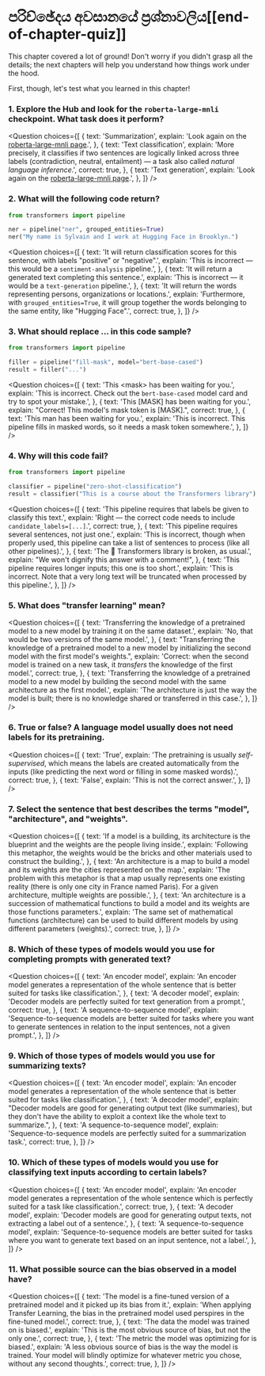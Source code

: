 <!-- DISABLE-FRONTMATTER-SECTIONS -->

# පරිච්ඡේදය අවසානයේ ප්‍රශ්නාවලිය[[end-of-chapter-quiz]]

<CourseFloatingBanner chapter={1} classNames="absolute z-10 right-0 top-0" />

This chapter covered a lot of ground! Don't worry if you didn't grasp all the details; the next chapters will help you understand how things work under the hood.

First, though, let's test what you learned in this chapter!

### 1. Explore the Hub and look for the `roberta-large-mnli` checkpoint. What task does it perform?

<Question
  choices={[
    {
      text: 'Summarization',
      explain:
        'Look again on the <a href="https://huggingface.co/roberta-large-mnli">roberta-large-mnli page</a>.',
    },
    {
      text: 'Text classification',
      explain:
        'More precisely, it classifies if two sentences are logically linked across three labels (contradiction, neutral, entailment) — a task also called <em>natural language inference</em>.',
      correct: true,
    },
    {
      text: 'Text generation',
      explain:
        'Look again on the <a href="https://huggingface.co/roberta-large-mnli">roberta-large-mnli page</a>.',
    },
  ]}
/>

### 2. What will the following code return?

```py
from transformers import pipeline

ner = pipeline("ner", grouped_entities=True)
ner("My name is Sylvain and I work at Hugging Face in Brooklyn.")
```

<Question
  choices={[
    {
      text: 'It will return classification scores for this sentence, with labels "positive" or "negative".',
      explain:
        'This is incorrect — this would be a <code>sentiment-analysis</code> pipeline.',
    },
    {
      text: 'It will return a generated text completing this sentence.',
      explain:
        'This is incorrect — it would be a <code>text-generation</code> pipeline.',
    },
    {
      text: 'It will return the words representing persons, organizations or locations.',
      explain:
        'Furthermore, with <code>grouped_entities=True</code>, it will group together the words belonging to the same entity, like "Hugging Face".',
      correct: true,
    },
  ]}
/>

### 3. What should replace ... in this code sample?

```py
from transformers import pipeline

filler = pipeline("fill-mask", model="bert-base-cased")
result = filler("...")
```

<Question
  choices={[
    {
      text: 'This &#60;mask> has been waiting for you.',
      explain:
        'This is incorrect. Check out the <code>bert-base-cased</code> model card and try to spot your mistake.',
    },
    {
      text: 'This [MASK] has been waiting for you.',
      explain: "Correct! This model's mask token is [MASK].",
      correct: true,
    },
    {
      text: 'This man has been waiting for you.',
      explain:
        'This is incorrect. This pipeline fills in masked words, so it needs a mask token somewhere.',
    },
  ]}
/>

### 4. Why will this code fail?

```py
from transformers import pipeline

classifier = pipeline("zero-shot-classification")
result = classifier("This is a course about the Transformers library")
```

<Question
  choices={[
    {
      text: 'This pipeline requires that labels be given to classify this text.',
      explain:
        'Right — the correct code needs to include <code>candidate_labels=[...]</code>.',
      correct: true,
    },
    {
      text: 'This pipeline requires several sentences, not just one.',
      explain:
        'This is incorrect, though when properly used, this pipeline can take a list of sentences to process (like all other pipelines).',
    },
    {
      text: 'The 🤗 Transformers library is broken, as usual.',
      explain: "We won't dignify this answer with a comment!",
    },
    {
      text: 'This pipeline requires longer inputs; this one is too short.',
      explain:
        'This is incorrect. Note that a very long text will be truncated when processed by this pipeline.',
    },
  ]}
/>

### 5. What does "transfer learning" mean?

<Question
  choices={[
    {
      text: 'Transferring the knowledge of a pretrained model to a new model by training it on the same dataset.',
      explain: 'No, that would be two versions of the same model.',
    },
    {
      text: "Transferring the knowledge of a pretrained model to a new model by initializing the second model with the first model's weights.",
      explain:
        'Correct: when the second model is trained on a new task, it *transfers* the knowledge of the first model.',
      correct: true,
    },
    {
      text: 'Transferring the knowledge of a pretrained model to a new model by building the second model with the same architecture as the first model.',
      explain:
        'The architecture is just the way the model is built; there is no knowledge shared or transferred in this case.',
    },
  ]}
/>

### 6. True or false? A language model usually does not need labels for its pretraining.

<Question
  choices={[
    {
      text: 'True',
      explain:
        'The pretraining is usually <em>self-supervised</em>, which means the labels are created automatically from the inputs (like predicting the next word or filling in some masked words).',
      correct: true,
    },
    {
      text: 'False',
      explain: 'This is not the correct answer.',
    },
  ]}
/>

### 7. Select the sentence that best describes the terms "model", "architecture", and "weights".

<Question
  choices={[
    {
      text: 'If a model is a building, its architecture is the blueprint and the weights are the people living inside.',
      explain:
        'Following this metaphor, the weights would be the bricks and other materials used to construct the building.',
    },
    {
      text: 'An architecture is a map to build a model and its weights are the cities represented on the map.',
      explain:
        'The problem with this metaphor is that a map usually represents one existing reality (there is only one city in France named Paris). For a given architecture, multiple weights are possible.',
    },
    {
      text: 'An architecture is a succession of mathematical functions to build a model and its weights are those functions parameters.',
      explain:
        'The same set of mathematical functions (architecture) can be used to build different models by using different parameters (weights).',
      correct: true,
    },
  ]}
/>

### 8. Which of these types of models would you use for completing prompts with generated text?

<Question
  choices={[
    {
      text: 'An encoder model',
      explain:
        'An encoder model generates a representation of the whole sentence that is better suited for tasks like classification.',
    },
    {
      text: 'A decoder model',
      explain:
        'Decoder models are perfectly suited for text generation from a prompt.',
      correct: true,
    },
    {
      text: 'A sequence-to-sequence model',
      explain:
        'Sequence-to-sequence models are better suited for tasks where you want to generate sentences in relation to the input sentences, not a given prompt.',
    },
  ]}
/>

### 9. Which of those types of models would you use for summarizing texts?

<Question
  choices={[
    {
      text: 'An encoder model',
      explain:
        'An encoder model generates a representation of the whole sentence that is better suited for tasks like classification.',
    },
    {
      text: 'A decoder model',
      explain:
        "Decoder models are good for generating output text (like summaries), but they don't have the ability to exploit a context like the whole text to summarize.",
    },
    {
      text: 'A sequence-to-sequence model',
      explain:
        'Sequence-to-sequence models are perfectly suited for a summarization task.',
      correct: true,
    },
  ]}
/>

### 10. Which of these types of models would you use for classifying text inputs according to certain labels?

<Question
  choices={[
    {
      text: 'An encoder model',
      explain:
        'An encoder model generates a representation of the whole sentence which is perfectly suited for a task like classification.',
      correct: true,
    },
    {
      text: 'A decoder model',
      explain:
        'Decoder models are good for generating output texts, not extracting a label out of a sentence.',
    },
    {
      text: 'A sequence-to-sequence model',
      explain:
        'Sequence-to-sequence models are better suited for tasks where you want to generate text based on an input sentence, not a label.',
    },
  ]}
/>

### 11. What possible source can the bias observed in a model have?

<Question
  choices={[
    {
      text: 'The model is a fine-tuned version of a pretrained model and it picked up its bias from it.',
      explain:
        'When applying Transfer Learning, the bias in the pretrained model used perspires in the fine-tuned model.',
      correct: true,
    },
    {
      text: 'The data the model was trained on is biased.',
      explain: 'This is the most obvious source of bias, but not the only one.',
      correct: true,
    },
    {
      text: 'The metric the model was optimizing for is biased.',
      explain:
        'A less obvious source of bias is the way the model is trained. Your model will blindly optimize for whatever metric you chose, without any second thoughts.',
      correct: true,
    },
  ]}
/>
